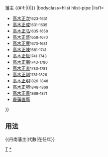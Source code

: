 {{Navbox
|name=丹南藩主
|title=高木氏[[丹南藩]]{{#if:{{{1|}}}|{{{1|}}}|}}藩主 {{#if:{{{2|}}}|({{{2|}}})|}}
|bodyclass=hlist hlist-pipe
|list1=
*[[高木正次]]<small>1623-1631</small>
*[[高木正成]]<small>1631-1635</small>
*[[高木正弘]]<small>1635-1658</small>
*[[高木正盛]]<small>1658-1670</small>
*[[高木正豐]]<small>1670-1681</small>
*[[高木正陳]]<small>1681-1741</small>
*[[高木正恆]]<small>1741-1743</small>
*[[高木正弼]]<small>1743-1780</small>
*[[高木正直]]<small>1780-1781</small>
*[[高木正剛]]<small>1781-1826</small>
*[[高木正明 (丹南藩主)|高木正明]]<small>1826-1848</small>
*[[高木正坦]]<small>1848-1869</small>
*[[高木正善]]<small>1869-1871</small>
*[[廢藩置縣]]
}}<noinclude>
==用法==
<nowiki>{{丹南藩主|代數|在任年}}</nowiki>
[[Category:歷代藩主模板|T]]
[[Category:丹南藩主|*]]
</noinclude>